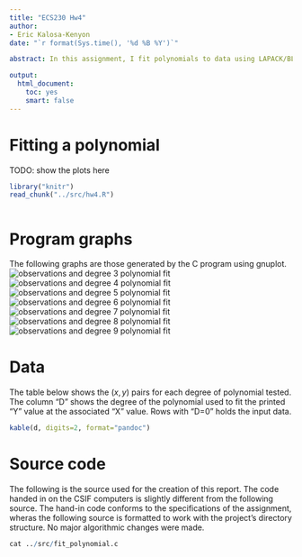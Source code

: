 ```yaml
---
title: "ECS230 Hw4"
author:
- Eric Kalosa-Kenyon
date: "`r format(Sys.time(), '%d %B %Y')`"

abstract: In this assignment, I fit polynomials to data using LAPACK/BLAS matrix functions.

output:
  html_document:
    toc: yes
    smart: false
---
```


# Fitting a polynomial

TODO: show the plots here

```r
library("knitr")
read_chunk("../src/hw4.R")
```

```r
```

# Program graphs
The following graphs are those generated by the C program using gnuplot.
![observations and degree 3 polynomial fit](plot_3.jpeg)
![observations and degree 4 polynomial fit](plot_4.jpeg)
![observations and degree 5 polynomial fit](plot_5.jpeg)
![observations and degree 6 polynomial fit](plot_6.jpeg)
![observations and degree 7 polynomial fit](plot_7.jpeg)
![observations and degree 8 polynomial fit](plot_8.jpeg)
![observations and degree 9 polynomial fit](plot_9.jpeg)

# Data
The table below shows the $(x,y)$ pairs for each degree of polynomial tested.
The column "D" shows the degree of the polynomial used to fit the printed "Y"
value at the associated "X" value. Rows with "D=0" holds the input data.

```r
kable(d, digits=2, format="pandoc")
```

# Source code
The following is the source used for the creation of this report. The code
handed in on the CSIF computers is slightly different from the following source.
The hand-in code conforms to the specifications of the assignment, wheras the
following source is formatted to work with the project's directory structure. No
major algorithmic changes were made.

```r
cat ../src/fit_polynomial.c
```
